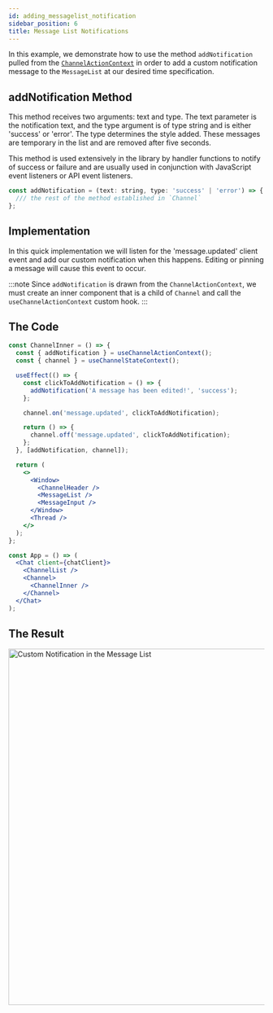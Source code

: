 ```yaml
---
id: adding_messagelist_notification
sidebar_position: 6
title: Message List Notifications
---
```



In this example, we demonstrate how to use the method `addNotification` pulled from the
[`ChannelActionContext`](../contexts/channel-action-context.mdx#addNotification) in order to add a custom
notification message to the `MessageList` at our desired time specification.

## addNotification Method

This method receives two arguments: text and type. The text parameter is the notification text, and the type
argument is of type string and is either 'success' or 'error'. The type determines the style added.
These messages are temporary in the list and are removed after five seconds.

This method is used extensively in the library by handler functions to notify of success or failure and are
usually used in conjunction with JavaScript event listeners or API event listeners.

```jsx
const addNotification = (text: string, type: 'success' | 'error') => {
  /// the rest of the method established in `Channel`
};
```

## Implementation

In this quick implementation we will listen for the 'message.updated' client event and add our custom notification
when this happens. Editing or pinning a message will cause this event to occur.

:::note
Since `addNotification` is drawn from the `ChannelActionContext`, we must create an inner component that is a child
of `Channel` and call the `useChannelActionContext` custom hook.
:::

## The Code

```jsx
const ChannelInner = () => {
  const { addNotification } = useChannelActionContext();
  const { channel } = useChannelStateContext();

  useEffect(() => {
    const clickToAddNotification = () => {
      addNotification('A message has been edited!', 'success');
    };

    channel.on('message.updated', clickToAddNotification);

    return () => {
      channel.off('message.updated', clickToAddNotification);
    };
  }, [addNotification, channel]);

  return (
    <>
      <Window>
        <ChannelHeader />
        <MessageList />
        <MessageInput />
      </Window>
      <Thread />
    </>
  );
};

const App = () => (
  <Chat client={chatClient}>
    <ChannelList />
    <Channel>
      <ChannelInner />
    </Channel>
  </Chat>
);
```

## The Result

<img src={CustomNotification} alt='Custom Notification in the Message List' width='700' />
